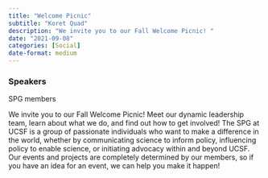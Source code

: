 ```yaml
---
title: "Welcome Picnic"
subtitle: "Koret Quad"
description: "We invite you to our Fall Welcome Picnic! "
date: "2021-09-08"
categories: [Social]
date-format: medium 
---
```


### Speakers  
SPG members

We invite you to our Fall Welcome Picnic! Meet our dynamic leadership team, learn about what we do, and find out how to get involved! The SPG at UCSF is a group of passionate individuals who want to make a difference in the world, whether by communicating science to inform policy, influencing policy to enable science, or initiating advocacy within and beyond UCSF. Our events and projects are completely determined by our members, so if you have an idea for an event, we can help you make it happen!

